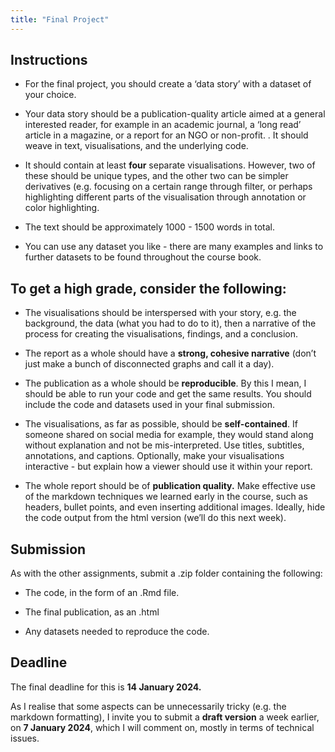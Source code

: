 ```yaml
---
title: "Final Project"
---
```


## Instructions

-   For the final project, you should create a 'data story' with a dataset of your choice.

-   Your data story should be a publication-quality article aimed at a general interested reader, for example in an academic journal, a 'long read' article in a magazine, or a report for an NGO or non-profit. . It should weave in text, visualisations, and the underlying code.

-   It should contain at least **four** separate visualisations. However, two of these should be unique types, and the other two can be simpler derivatives (e.g. focusing on a certain range through filter, or perhaps highlighting different parts of the visualisation through annotation or color highlighting.

-   The text should be approximately 1000 - 1500 words in total.

-   You can use any dataset you like - there are many examples and links to further datasets to be found throughout the course book.

## To get a high grade, consider the following:

-   The visualisations should be interspersed with your story, e.g. the background, the data (what you had to do to it), then a narrative of the process for creating the visualisations, findings, and a conclusion.

-   The report as a whole should have a **strong, cohesive narrative** (don't just make a bunch of disconnected graphs and call it a day).

-   The publication as a whole should be **reproducible**. By this I mean, I should be able to run your code and get the same results. You should include the code and datasets used in your final submission.

-   The visualisations, as far as possible, should be **self-contained**. If someone shared on social media for example, they would stand along without explanation and not be mis-interpreted. Use titles, subtitles, annotations, and captions. Optionally, make your visualisations interactive - but explain how a viewer should use it within your report.

-   The whole report should be of **publication quality.** Make effective use of the markdown techniques we learned early in the course, such as headers, bullet points, and even inserting additional images. Ideally, hide the code output from the html version (we'll do this next week).

## Submission

As with the other assignments, submit a .zip folder containing the following:

-   The code, in the form of an .Rmd file.

-   The final publication, as an .html

-   Any datasets needed to reproduce the code.

## Deadline

The final deadline for this is **14 January 2024.**

As I realise that some aspects can be unnecessarily tricky (e.g. the markdown formatting), I invite you to submit a **draft version** a week earlier, on **7 January 2024**, which I will comment on, mostly in terms of technical issues.
